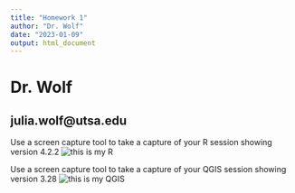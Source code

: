 ---
title: "Homework 1"
author: "Dr. Wolf"
date: "2023-01-09"
output: html_document
---

# Dr. Wolf

## julia.wolf@utsa.edu

Use a screen capture tool to take a capture of your R session showing version 4.2.2
![this is my R](C:/Users/.../UTSA 2022-2023/GIS Class/Homework 1/part3_screenshot.png)

Use a screen capture tool to take a capture of your QGIS session showing version 3.28
![this is my QGIS](C:/Users/.../UTSA 2022-2023/GIS Class/Homework 1/part4_screenshot.png) 
